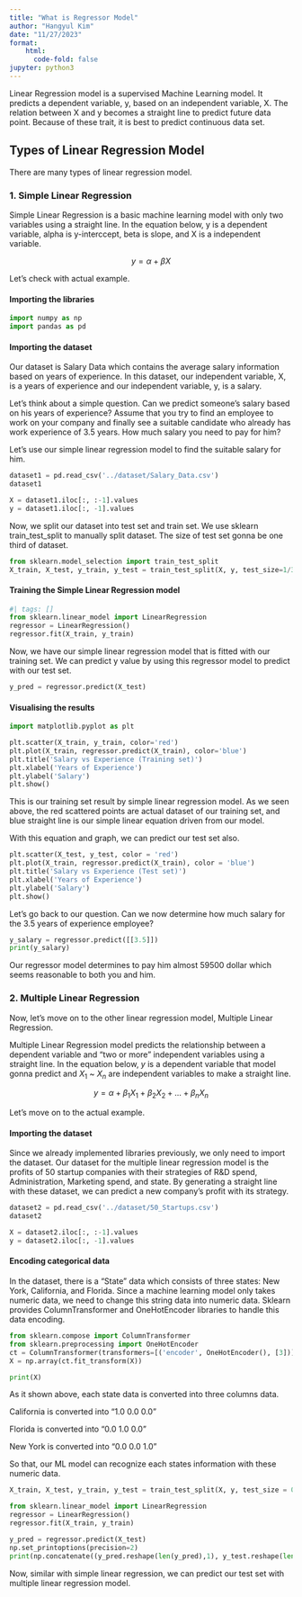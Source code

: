 ```yaml
---
title: "What is Regressor Model"
author: "Hangyul Kim"
date: "11/27/2023"
format:
    html:
      code-fold: false
jupyter: python3
---
```



Linear Regression model is a supervised Machine Learning model. It predicts a dependent variable, y, based on an independent variable, X.
The relation between X and y becomes a straight line to predict future data point. Because of these trait, it is best to predict continuous data set.


## Types of Linear Regression Model

There are many types of linear regression model.

### 1. Simple Linear Regression

Simple Linear Regression is a basic machine learning model with only two variables using a straight line. In the equation below, y is a dependent variable, alpha is y-interccept, beta is slope, and X is a independent variable.

$$
y=\alpha +\beta X
$$

Let's check with actual example.

#### Importing the libraries

```python
import numpy as np
import pandas as pd
```

#### Importing the dataset

Our dataset is Salary Data which contains the average salary information based on years of experience. In this dataset, our independent variable, X, is a years of experience and our independent variable, y, is a salary.

Let's think about a simple question. Can we predict someone's salary based on his years of experience? Assume that you try to find an employee to work on your company and finally see a suitable candidate who already has work experience of 3.5 years. How much salary you need to pay for him?

Let's use our simple linear regression model to find the suitable salary for him.

```python
dataset1 = pd.read_csv('../dataset/Salary_Data.csv')
dataset1
```

```python
X = dataset1.iloc[:, :-1].values
y = dataset1.iloc[:, -1].values
```

Now, we split our dataset into test set and train set.
We use sklearn train_test_split to manually split dataset.
The size of test set gonna be one third of dataset.

```python
from sklearn.model_selection import train_test_split
X_train, X_test, y_train, y_test = train_test_split(X, y, test_size=1/3, random_state=0)
```

#### Training the Simple Linear Regression model

```python
#| tags: []
from sklearn.linear_model import LinearRegression
regressor = LinearRegression()
regressor.fit(X_train, y_train)
```

Now, we have our simple linear regression model that is fitted with our training set. We can predict y value by using this regressor model to predict with our test set.

```python
y_pred = regressor.predict(X_test)
```

#### Visualising the results

```python
import matplotlib.pyplot as plt

plt.scatter(X_train, y_train, color='red')
plt.plot(X_train, regressor.predict(X_train), color='blue')
plt.title('Salary vs Experience (Training set)')
plt.xlabel('Years of Experience')
plt.ylabel('Salary')
plt.show()
```

This is our training set result by simple linear regression model. As we seen above, the red scattered points are actual dataset of our training set, and blue straight line is our simple linear equation driven from our model.

With this equation and graph, we can predict our test set also.

```python
plt.scatter(X_test, y_test, color = 'red')
plt.plot(X_train, regressor.predict(X_train), color = 'blue')
plt.title('Salary vs Experience (Test set)')
plt.xlabel('Years of Experience')
plt.ylabel('Salary')
plt.show()
```

Let's go back to our question. Can we now determine how much salary for the 3.5 years of experience employee?

```python
y_salary = regressor.predict([[3.5]])
print(y_salary)
```

Our regressor model determines to pay him almost 59500 dollar which seems reasonable to both you and him.

### 2. Multiple Linear Regression

Now, let's move on to the other linear regression model, Multiple Linear Regression.

Multiple Linear Regression model predicts the relationship between a dependent variable and "two or more" independent variables using a straight line. In the equation below, $y$ is a dependent variable that model gonna predict and $X_1$ ~ $X_n$ are independent variables to make a straight line.

$$
y=\alpha +\beta_1 X_1 +\beta_2 X_2 +... + \beta_n X_n
$$

Let's move on to the actual example.

#### Importing the dataset

Since we already implemented libraries previously, we only need to import the dataset. Our dataset for the multiple linear regression model is the profits of 50 startup companies with their strategies of R&D spend, Administration, Marketing spend, and state. By generating a straight line with these dataset, we can predict a new company's profit with its strategy.

```python
dataset2 = pd.read_csv('../dataset/50_Startups.csv')
dataset2
```

```python
X = dataset2.iloc[:, :-1].values
y = dataset2.iloc[:, -1].values
```

#### Encoding categorical data

In the dataset, there is a "State" data which consists of three states: New York, California, and Florida. Since a machine learning model only takes numeric data, we need to change this string data into numeric data. Sklearn provides ColumnTransformer and OneHotEncoder libraries to handle this data encoding.

```python
from sklearn.compose import ColumnTransformer
from sklearn.preprocessing import OneHotEncoder
ct = ColumnTransformer(transformers=[('encoder', OneHotEncoder(), [3])], remainder='passthrough')
X = np.array(ct.fit_transform(X))
```

```python
print(X)
```

As it shown above, each state data is converted into three columns data.

California is converted into "1.0 0.0 0.0"

Florida is converted into "0.0 1.0 0.0"

New York is converted into "0.0 0.0 1.0"

So that, our ML model can recognize each states information with these numeric data.

```python
X_train, X_test, y_train, y_test = train_test_split(X, y, test_size = 0.2, random_state = 0)
```

```python
from sklearn.linear_model import LinearRegression
regressor = LinearRegression()
regressor.fit(X_train, y_train)
```

```python
y_pred = regressor.predict(X_test)
np.set_printoptions(precision=2)
print(np.concatenate((y_pred.reshape(len(y_pred),1), y_test.reshape(len(y_test),1)),1))
```

Now, similar with simple linear regression, we can predict our test set with multiple linear regression model.

